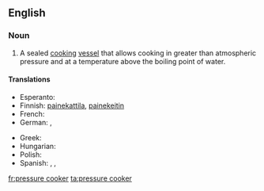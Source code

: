 {{wikipedia|pressure cooking}}
==English==

===Noun===
{{en-noun|sg=[[pressure]] [[cooker]]}}

# {{cookware}} A sealed [[cook|cooking]] [[vessel]] that allows cooking in greater than atmospheric pressure and at a temperature above the boiling point of water.

====Translations====
{{trans-top|cooking vessel}}
* Esperanto: {{t|eo|premmarmito|xs=Esperanto}}
* Finnish: [[painekattila]], [[painekeitin]]
* French: {{t|fr|cocotte-minute|f}}
* German: {{t+|de|Dampfkochtopf|m}}, {{t-|de|Schnellkochtopf|m}}
{{trans-mid}}
* Greek: {{t|el|χύτρα ταχύτητας|f|tr=khítra takhítitas|sc=Grek}}
* Hungarian: {{t|hu|kukta}}
* Polish: {{t|pl|szybkowar|m}}
* Spanish: {{t|es|marmita|f}},  {{t|es|olla de presión|f}},  {{t|es|olla a presión|f}}
{{trans-bottom}}

[[fr:pressure cooker]]
[[ta:pressure cooker]]